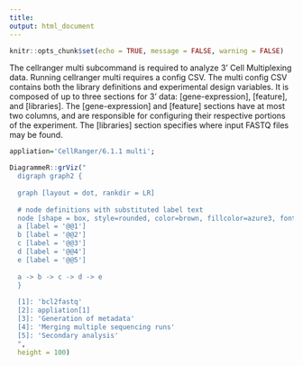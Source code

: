 ```yaml
---
title: 
output: html_document
---
```

 
```r
knitr::opts_chunk$set(echo = TRUE, message = FALSE, warning = FALSE)
```

The cellranger multi subcommand is required to analyze 3' Cell Multiplexing data. Running cellranger multi requires a config CSV. The multi config CSV contains both the library definitions and experimental design variables. It is composed of up to three sections for 3' data: [gene-expression], [feature], and [libraries]. The [gene-expression] and [feature] sections have at most two columns, and are responsible for configuring their respective portions of the experiment. The [libraries] section specifies where input FASTQ files may be found.

```r
appliation='CellRanger/6.1.1 multi';

DiagrammeR::grViz("
  digraph graph2 {
  
  graph [layout = dot, rankdir = LR]
  
  # node definitions with substituted label text
  node [shape = box, style=rounded, color=brown, fillcolor=azure3, fontsize=25]
  a [label = '@@1']
  b [label = '@@2']
  c [label = '@@3']
  d [label = '@@4']
  e [label = '@@5']
  
  a -> b -> c -> d -> e
  }
  
  [1]: 'bcl2fastq'
  [2]: appliation[1]
  [3]: 'Generation of metadata'
  [4]: 'Merging multiple sequencing runs'
  [5]: 'Secondary analysis'
  ",
  height = 100)
```



